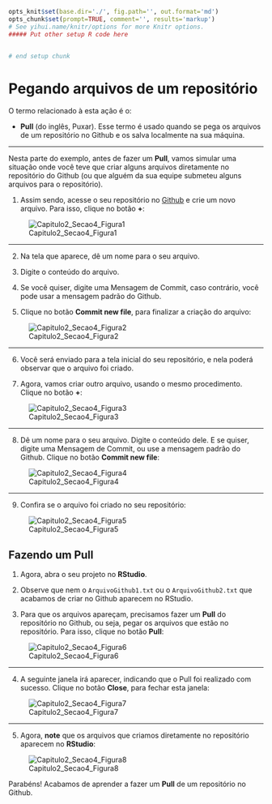 ```r
opts_knit$set(base.dir='./', fig.path='', out.format='md')
opts_chunk$set(prompt=TRUE, comment='', results='markup')
# See yihui.name/knitr/options for more Knitr options.
##### Put other setup R code here


# end setup chunk
```
# Pegando arquivos de um repositório

O termo relacionado à esta ação é o: 

+ **Pull** (do inglês, Puxar). Esse termo é usado quando se pega os arquivos de um repositório no Github e os salva localmente na sua máquina.

***

Nesta parte do exemplo, antes de fazer um **Pull**, vamos simular uma situação onde você teve que criar alguns arquivos diretamente no repositório do Github (ou que alguém da sua equipe submeteu alguns arquivos para o repositório).

1) Assim sendo, acesse o seu repositório no [Github](https://github.com/) e crie um novo arquivo. Para isso, clique no botão **+**:

![Capitulo2_Secao4_Figura1](figuras/Capitulo2_Secao4_Figura1.png)

***

2) Na tela que aparece, dê um nome para o seu arquivo.

3) Digite o conteúdo do arquivo.

4) Se você quiser, digite uma Mensagem de Commit, caso contrário, você pode usar a mensagem padrão do Github.

5) Clique no botão **Commit new file**, para finalizar a criação do arquivo:

![Capitulo2_Secao4_Figura2](figuras/Capitulo2_Secao4_Figura2.png)

***
 
6) Você será enviado para a tela inicial do seu repositório, e nela poderá observar que o arquivo foi criado.
 
7) Agora, vamos criar outro arquivo, usando o mesmo procedimento. Clique no botão **+**:

![Capitulo2_Secao4_Figura3](figuras/Capitulo2_Secao4_Figura3.png)
 
***
 
8) Dê um nome para o seu arquivo. Digite o conteúdo dele. E se quiser, digite uma Mensagem de Commit, ou use a mensagem padrão do Github. Clique no botão **Commit new file**:

![Capitulo2_Secao4_Figura4](figuras/Capitulo2_Secao4_Figura4.png)
 
***
 
9) Confira se o arquivo foi criado no seu repositório:

![Capitulo2_Secao4_Figura5](figuras/Capitulo2_Secao4_Figura5.png)
 
## Fazendo um Pull
 
1) Agora, abra o seu projeto no **RStudio**.
 
2) Observe que nem o ``ArquivoGithub1.txt`` ou o ``ArquivoGithub2.txt`` que acabamos de criar no Github aparecem no RStudio.

3) Para que os arquivos apareçam, precisamos fazer um **Pull** do repositório no Github, ou seja, pegar os arquivos que estão no repositório. Para isso, clique no botão **Pull**:

![Capitulo2_Secao4_Figura6](figuras/Capitulo2_Secao4_Figura6.png)

***

4) A seguinte janela irá aparecer, indicando que o Pull foi realizado com sucesso. Clique no botão **Close**, para fechar esta janela:

![Capitulo2_Secao4_Figura7](figuras/Capitulo2_Secao4_Figura7.png)

***

5) Agora, **note** que os arquivos que criamos diretamente no repositório aparecem no **RStudio**:

![Capitulo2_Secao4_Figura8](figuras/Capitulo2_Secao4_Figura8.png)

Parabéns! Acabamos de aprender a fazer um **Pull** de um repositório no Github.
